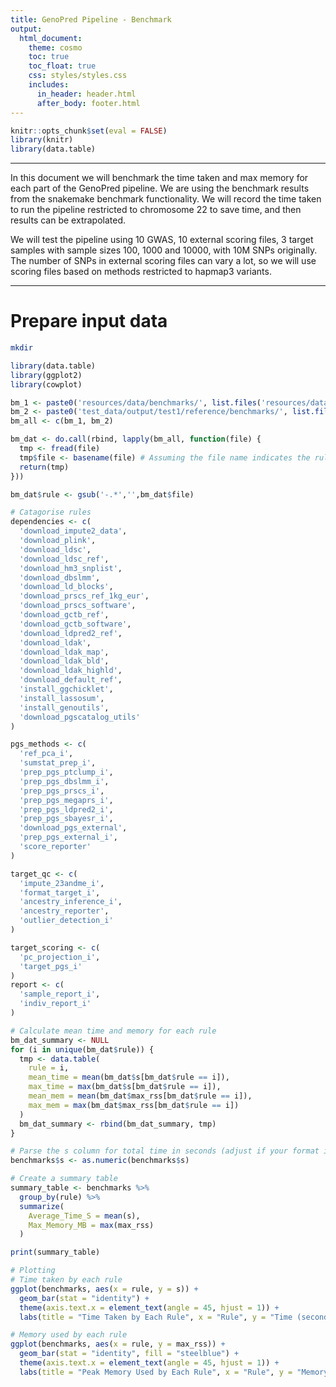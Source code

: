 ```yaml
---
title: GenoPred Pipeline - Benchmark
output: 
  html_document:
    theme: cosmo
    toc: true
    toc_float: true
    css: styles/styles.css
    includes:
      in_header: header.html
      after_body: footer.html
---
```


```r
knitr::opts_chunk$set(eval = FALSE)
library(knitr)
library(data.table)
```

***

In this document we will benchmark the time taken and max memory for each part of the GenoPred pipeline. We are using the benchmark results from the snakemake benchmark functionality. We will record the time taken to run the pipeline restricted to chromosome 22 to save time, and then results can be extrapolated.

We will test the pipeline using 10 GWAS, 10 external scoring files, 3 target samples with sample sizes 100, 1000 and 10000, with 10M SNPs originally. The number of SNPs in external scoring files can vary a lot, so we will use scoring files based on methods restricted to hapmap3 variants.

***

# Prepare input data

```bash
mkdir 
```

```r
library(data.table)
library(ggplot2)
library(cowplot)

bm_1 <- paste0('resources/data/benchmarks/', list.files('resources/data/benchmarks'))
bm_2 <- paste0('test_data/output/test1/reference/benchmarks/', list.files('test_data/output/test1/reference/benchmarks'))
bm_all <- c(bm_1, bm_2)

bm_dat <- do.call(rbind, lapply(bm_all, function(file) {
  tmp <- fread(file)
  tmp$file <- basename(file) # Assuming the file name indicates the rule
  return(tmp)
}))

bm_dat$rule <- gsub('-.*','',bm_dat$file)

# Catagorise rules
dependencies <- c(
  'download_impute2_data',
  'download_plink',
  'download_ldsc',
  'download_ldsc_ref',
  'download_hm3_snplist',
  'download_dbslmm',
  'download_ld_blocks',
  'download_prscs_ref_1kg_eur',
  'download_prscs_software',
  'download_gctb_ref',
  'download_gctb_software',
  'download_ldpred2_ref',
  'download_ldak',
  'download_ldak_map',
  'download_ldak_bld',
  'download_ldak_highld',
  'download_default_ref',
  'install_ggchicklet',
  'install_lassosum',
  'install_genoutils',
  'download_pgscatalog_utils'
)

pgs_methods <- c(
  'ref_pca_i',
  'sumstat_prep_i',
  'prep_pgs_ptclump_i',
  'prep_pgs_dbslmm_i',
  'prep_pgs_prscs_i',
  'prep_pgs_megaprs_i',
  'prep_pgs_ldpred2_i',
  'prep_pgs_sbayesr_i',
  'download_pgs_external',
  'prep_pgs_external_i',
  'score_reporter'
)

target_qc <- c(
  'impute_23andme_i',
  'format_target_i',
  'ancestry_inference_i',
  'ancestry_reporter',
  'outlier_detection_i'
)

target_scoring <- c(
  'pc_projection_i',
  'target_pgs_i'
)
report <- c(
  'sample_report_i',
  'indiv_report_i'
)

# Calculate mean time and memory for each rule
bm_dat_summary <- NULL
for (i in unique(bm_dat$rule)) {
  tmp <- data.table(
    rule = i,
    mean_time = mean(bm_dat$s[bm_dat$rule == i]),
    max_time = max(bm_dat$s[bm_dat$rule == i]),
    mean_mem = mean(bm_dat$max_rss[bm_dat$rule == i]),
    max_mem = max(bm_dat$max_rss[bm_dat$rule == i])
  )
  bm_dat_summary <- rbind(bm_dat_summary, tmp)
}

# Parse the s column for total time in seconds (adjust if your format is different)
benchmarks$s <- as.numeric(benchmarks$s)

# Create a summary table
summary_table <- benchmarks %>%
  group_by(rule) %>%
  summarize(
    Average_Time_S = mean(s),
    Max_Memory_MB = max(max_rss)
  )

print(summary_table)

# Plotting
# Time taken by each rule
ggplot(benchmarks, aes(x = rule, y = s)) +
  geom_bar(stat = "identity") +
  theme(axis.text.x = element_text(angle = 45, hjust = 1)) +
  labs(title = "Time Taken by Each Rule", x = "Rule", y = "Time (seconds)")

# Memory used by each rule
ggplot(benchmarks, aes(x = rule, y = max_rss)) +
  geom_bar(stat = "identity", fill = "steelblue") +
  theme(axis.text.x = element_text(angle = 45, hjust = 1)) +
  labs(title = "Peak Memory Used by Each Rule", x = "Rule", y = "Memory (MB)")

```
